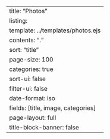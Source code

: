---
title: "Photos"
listing:
  template: ../templates/photos.ejs
  contents: "."
  sort: "title"
  page-size: 100
  categories: true
  sort-ui: false
  filter-ui: false
  date-format: iso
  fields: [title, image, categories]
page-layout: full
title-block-banner: false
---